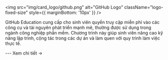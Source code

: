 
<img
    src="img/card_logo/github.png"
    alt="GitHub Logo"
    className="logo-fixed-size"
    style={{ marginBottom: '10px' }}
  />

<CardLayout title="GitHub Education">
  <p>
  GitHub Education cung cấp cho sinh viên quyền truy cập miễn phí vào các công cụ và tài nguyên phát triển mạnh mẽ, thường được sử dụng trong ngành công nghiệp phần mềm. Chương trình này giúp sinh viên nâng cao kỹ năng lập trình, cộng tác trong các dự án và làm quen với quy trình làm việc thực tế.
  </p>
  ---
  <Link to="/docs/List/github">Xem chi tiết →</Link>
</CardLayout>
